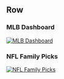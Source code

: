 Row
----------

### MLB Dashboard <span class="fa fa-baseball-ball"></span>

<a href="mlb-dashboard" target=_blank>
![MLB Dashboard](www/app/mlb-dashboard.png) \
</a>

### NFL Family Picks <span class="fa fa-football-ball"></span>

<a href="nfl-family-picks" target=_blank>
![NFL Family Picks](www/app/nfl-family-picks.png) \
</a>

### {.noshow}



### {.noshow}


